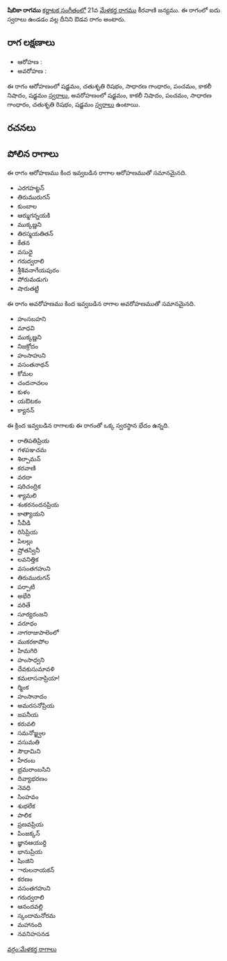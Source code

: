 {{Infobox ragam
	| name          	= షిబికా
	| synonym	    	= 
	| mela          	= 
	| chakra        	= 
	| janaka        	= 
	| type          	= ఔడవ
	| arohanam      	= {{svaraC|S|R2|G2|P|N3|S'}} 
	| avarohanam    	= {{svaraC|S'|N3|P|G2|R2|S}}
	| jeeva         	=
	| chhaya        	=
	| nyasa         	=
	| vishesha      	= 
	| equivalent  		= 
}}
{{కర్ణాటక సంగీత రాగాలు}}
'''షిబికా రాగము''' [[కర్ణాటక సంగీతం]]లో 21వ [[మేళకర్త రాగము]] కీరవాణి జన్యము.  ఈ రాగంలో ఐదు స్వరాలు ఉండడం వల్ల దీనిని ఔడవ రాగం అంటారు.


==రాగ లక్షణాలు==


* ఆరోహణ : {{svaraC|S|R2|G2|P|N3|S'}} 
* అవరోహణ : {{svaraC|S'|N3|P|G2|R2|S}}

ఈ రాగం ఆరోహణంలో షడ్జమం, చతుశృతి రిషభం, సాధారణ గాంధారం, పంచమం, కాకలీ నిషాదం, షడ్జమం [[స్వరాలు]], అవరోహణంలో షడ్జమం, కాకలీ నిషాదం, పంచమం, సాధారణ గాంధారం, చతుశృతి రిషభం, షడ్జమం [[స్వరాలు]] ఉంటాయి.

==రచనలు==



==పోలిన రాగాలు==
ఈ రాగం ఆరోహణము కింద ఇవ్వబడిన రాగాల ఆరోహణముతో సమానమైనది.
* ఎరగహట్టన్
* తిరుమురుగన్
* కుంబాల
* ఆర్ముగన్నయకి
* ముక్కణ్ణని
* తిరస్మయతితన్
* కేతన
* వసుధై
* గరుద్వరాలి
* శ్రీశివనాగేయపురం
* పోరుమడుగు
* షారుతట్టి

ఈ రాగం అవరోహణము కింద ఇవ్వబడిన రాగాల అవరోహణముతో సమానమైనది.
* హంసబహని
* మాధవి
* ముక్కణ్ణని
* నిజక్రోదం
* హంసాహుని
* వసంతనాథన్
* కోమల
* చందనాచలం
* కుళం
* యఔటకం
* క్యానన్

ఈ క్రింద ఇవ్వబడిన రాగాలకు ఈ రాగంతో ఒక్క స్వరస్థాన భేదం ఉన్నది.
* రాతిపతిప్రియ
* గళపఞచమ
* శిల్పామన్
* కరవాణి
* వరదా
* షరిచంద్రిక
* శ్యామలి
* శంకరనందనప్రియ
* కాత్యాయని
* సీవీడి
* రిసిప్రియ
* పిలల్లు
* ష్రోతస్వినీ
* లవనిత్తిక
* వసంతగహుని
* తిరుమురుగన్
* పర్పాటి
* అభేరి
* వరితే
* సూర్యరంజని
* వరూధం
* నాగరాజుపాలెంలో
* ముకరకాపోల
* హిమగిరి
* హంసాధ్వని
* దేవకుసుమావళి
* కమలాసనాప్రియా!
* ర్మింక
* హంసానాదం
* అమరసనోప్రియ
* జపనీయ
* కరువలి
* సమనోజ్జ్వల
* వసుమతి
* సౌధామిని
* హేరంబ
* భ్రమరాంబసిని
* దివ్యాభరణం
* నెవధి
* సింహవం
* శుభలేక
* పాలిక
* ప్రణవప్రియ
* పింజక్కన్
* జ్ఞానఆయుర్ది
* భానుప్రియ
* షింజిని
* ారులనాయకన్
* కరణం
* వసంతగహుని
* గరుద్వరాలి
* ఆనందవల్లి
* స్కందామనోరమ
* మహానంది
* నవనిహసనడ



[[వర్గం:మేళకర్త రాగాలు]]